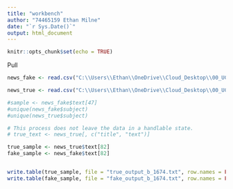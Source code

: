 ```yaml
---
title: "workbench"
author: "74465159 Ethan Milne"
date: "`r Sys.Date()`"
output: html_document
---
```


```r
knitr::opts_chunk$set(echo = TRUE)
```

Pull

```r
news_fake <- read.csv("C:\\Users\\Ethan\\OneDrive\\Cloud_Desktop\\00_UC\\00_2025_S2\\00_LING\\00_analysis\\data_sets\\fake.csv")

news_true <- read.csv("C:\\Users\\Ethan\\OneDrive\\Cloud_Desktop\\00_UC\\00_2025_S2\\00_LING\\00_analysis\\data_sets\\true.csv")
```


```r
#sample <- news_fake$text[47]
#unique(news_fake$subject)
#unique(news_true$subject)
```


```r
# This process does not leave the data in a handlable state.
# true_text <- news_true[, c("title", "text")]

true_sample <- news_true$text[82]
fake_sample <- news_fake$text[82]


write.table(true_sample, file = "true_output_b_1674.txt", row.names = FALSE, col.names = TRUE, sep = "\t")
write.table(fake_sample, file = "fake_output_b_1674.txt", row.names = FALSE, col.names = TRUE, sep = "\t")
```
